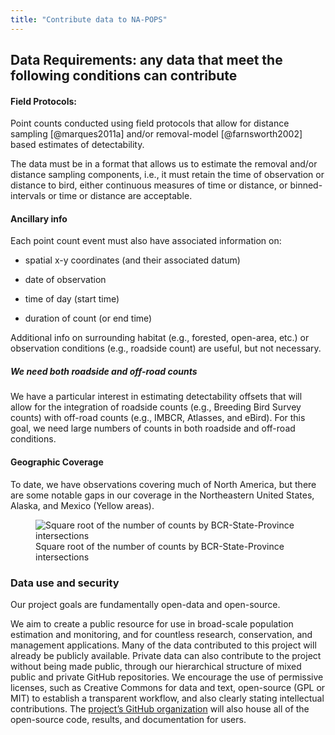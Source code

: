 ```yaml
---
title: "Contribute data to NA-POPS"
---
```


## Data Requirements: any data that meet the following conditions can contribute

#### Field Protocols:

Point counts conducted using field protocols that allow for distance sampling [@marques2011a] and/or removal-model [@farnsworth2002] based estimates of detectability.

The data must be in a format that allows us to estimate the removal and/or distance sampling components, i.e., it must retain the time of observation or distance to bird, either continuous measures of time or distance, or binned-intervals or time or distance are acceptable.

#### Ancillary info

Each point count event must also have associated information on:

-   spatial x-y coordinates (and their associated datum)

-   date of observation

-   time of day (start time)

-   duration of count (or end time)

Additional info on surrounding habitat (e.g., forested, open-area, etc.) or observation conditions (e.g., roadside count) are useful, but not necessary.

##### We need both roadside and off-road counts

We have a particular interest in estimating detectability offsets that will allow for the integration of roadside counts (e.g., Breeding Bird Survey counts) with off-road counts (e.g., IMBCR, Atlasses, and eBird). For this goal, we need large numbers of counts in both roadside and off-road conditions.

#### Geographic Coverage

To date, we have observations covering much of North America, but there are some notable gaps in our coverage in the Northeastern United States, Alaska, and Mexico (Yellow areas).

![Square root of the number of counts by BCR-State-Province intersections](images/NA-POPS_data_count_map.png "Coverage Map")

### Data use and security

Our project goals are fundamentally open-data and open-source.

We aim to create a public resource for use in broad-scale population estimation and monitoring, and for countless research, conservation, and management applications. Many of the data contributed to this project will already be publicly available. Private data can also contribute to the project without being made public, through our hierarchical structure of mixed public and private GitHub repositories. We encourage the use of permissive licenses, such as Creative Commons for data and text, open-source (GPL or MIT) to establish a transparent workflow, and also clearly stating intellectual contributions. The [project's GitHub organization](https://github.com/orgs/na-pops) will also house all of the open-source code, results, and documentation for users.
